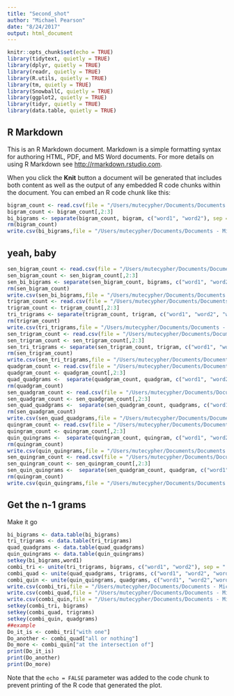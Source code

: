 ```yaml
---
title: "Second_shot"
author: "Michael Pearson"
date: "8/24/2017"
output: html_document
---
```


```r
knitr::opts_chunk$set(echo = TRUE)
library(tidytext, quietly = TRUE)
library(dplyr, quietly = TRUE)
library(readr, quietly = TRUE)
library(R.utils, quietly = TRUE)
library(tm, quietly = TRUE)
library(SnowballC, quietly = TRUE)
library(ggplot2, quietly = TRUE)
library(tidyr, quietly = TRUE)
library(data.table, quietly = TRUE)
```

## R Markdown

This is an R Markdown document. Markdown is a simple formatting syntax for authoring HTML, PDF, and MS Word documents. For more details on using R Markdown see <http://rmarkdown.rstudio.com>.

When you click the **Knit** button a document will be generated that includes both content as well as the output of any embedded R code chunks within the document. You can embed an R code chunk like this:

```r
bigram_count <- read.csv(file = "/Users/mutecypher/Documents/Documents - Michael’s iMac/Coursera/Capstone Project/processed/bigram_count.csv" )
bigram_count <- bigram_count[,2:3]
bi_bigrams <- separate(bigram_count, bigram, c("word1", "word2"), sep = " ")
rm(bigram_count)
write.csv(bi_bigrams,file = "/Users/mutecypher/Documents/Documents - Michael’s iMac/Coursera/Capstone Project/processed/bi_bigrams.csv" )
```

## yeah, baby

```r
sen_bigram_count <- read.csv(file = "/Users/mutecypher/Documents/Documents - Michael’s iMac/Coursera/Capstone Project/processed/sen_bigram_count.csv" )
sen_bigram_count <- sen_bigram_count[,2:3]
sen_bi_bigrams <- separate(sen_bigram_count, bigrams, c("word1", "word2"), sep = " ")
rm(sen_bigram_count)
write.csv(sen_bi_bigrams,file = "/Users/mutecypher/Documents/Documents - Michael’s iMac/Coursera/Capstone Project/processed/sen_bi_bigrams.csv" )
trigram_count <- read.csv(file = "/Users/mutecypher/Documents/Documents - Michael’s iMac/Coursera/Capstone Project/processed/trigram_count.csv" )
trigram_count <- trigram_count[,2:3]
tri_trigrams <- separate(trigram_count, trigram, c("word1", "word2", "word3"), sep = " ")
rm(trigram_count)
write.csv(tri_trigrams,file = "/Users/mutecypher/Documents/Documents - Michael’s iMac/Coursera/Capstone Project/processed/tri_trigrams.csv" )
sen_trigram_count <- read.csv(file = "/Users/mutecypher/Documents/Documents - Michael’s iMac/Coursera/Capstone Project/processed/sen_trigram_count.csv" )
sen_trigram_count <- sen_trigram_count[,2:3]
sen_tri_trigrams <- separate(sen_trigram_count, trigram, c("word1", "word2", "word3"), sep = " ")
rm(sen_trigram_count)
write.csv(sen_tri_trigrams,file = "/Users/mutecypher/Documents/Documents - Michael’s iMac/Coursera/Capstone Project/processed/sen_tri_trigrams.csv" )
quadgram_count <- read.csv(file = "/Users/mutecypher/Documents/Documents - Michael’s iMac/Coursera/Capstone Project/processed/quadgram_count.csv" )
quadgram_count <- quadgram_count[,2:3]
quad_quadgrams <-  separate(quadgram_count, quadgram, c("word1", "word2", "word3", "word4"), sep = " ")
rm(quadgram_count)
sen_quadgram_count <- read.csv(file = "/Users/mutecypher/Documents/Documents - Michael’s iMac/Coursera/Capstone Project/processed/sen_quadgram_count.csv" )
sen_quadgram_count <- sen_quadgram_count[,2:3]
sen_quad_quadgrams <-  separate(sen_quadgram_count, quadgrams, c("word1", "word2", "word3", "word4"), sep = " ")
rm(sen_quadgram_count)
write.csv(sen_quad_quadgrams,file = "/Users/mutecypher/Documents/Documents - Michael’s iMac/Coursera/Capstone Project/processed/sen_quad_quadgrams.csv" )
quingram_count <- read.csv(file = "/Users/mutecypher/Documents/Documents - Michael’s iMac/Coursera/Capstone Project/processed/quingram_count.csv" )
quingram_count <- quingram_count[,2:3]
quin_quingrams <-  separate(quingram_count, quingram, c("word1", "word2", "word3", "word4", "word5"), sep = " ")
rm(quingram_count)
write.csv(quin_quingrams,file = "/Users/mutecypher/Documents/Documents - Michael’s iMac/Coursera/Capstone Project/processed/quin_quingrams.csv" )
sen_quingram_count <- read.csv(file = "/Users/mutecypher/Documents/Documents - Michael’s iMac/Coursera/Capstone Project/processed/sen_quingram_count.csv" )
sen_quingram_count <- sen_quingram_count[,2:3]
sen_quin_quingrams <-  separate(sen_quadgram_count, quadgram, c("word1", "word2", "word3", "word4", "word5"), sep = " ")
rm(quingram_count)
write.csv(quin_quingrams,file = "/Users/mutecypher/Documents/Documents - Michael’s iMac/Coursera/Capstone Project/processed/quin_quingrams.csv" )
```

## Get the n-1 grams

Make it go

```r
bi_bigrams <- data.table(bi_bigrams)
tri_trigrams <- data.table(tri_trigrams)
quad_quadgrams <- data.table(quad_quadgrams)
quin_quingrams <- data.table(quin_quingrams)
setkey(bi_bigrams,word1)
combi_tri <- unite(tri_trigrams, bigrams, c("word1", "word2"), sep = " ")
combi_quad <- unite(quad_quadgrams, trigrams, c("word1", "word2", "word3"), sep = " ")
combi_quin <- unite(quin_quingrams, quadgrams, c("word1", "word2","word3", "word4"), sep = " ")
write.csv(combi_tri,file = "/Users/mutecypher/Documents/Documents - Michael’s iMac/Coursera/Capstone Project/processed/combi_trigrams.csv" )
write.csv(combi_quad,file = "/Users/mutecypher/Documents/Documents - Michael’s iMac/Coursera/Capstone Project/processed/combi_quadgrams.csv" )
write.csv(combi_quin,file = "/Users/mutecypher/Documents/Documents - Michael’s iMac/Coursera/Capstone Project/processed/combi_quingrams.csv")
setkey(combi_tri, bigrams)
setkey(combi_quad, trigrams)
setkey(combi_quin, quadgrams)
##example
Do_it_is <- combi_tri["with one"]
Do_another <- combi_quad["all or nothing"]
Do_more <- combi_quin["at the intersection of"]
print(Do_it_is)
print(Do_another)
print(Do_more)
```

Note that the `echo = FALSE` parameter was added to the code chunk to prevent printing of the R code that generated the plot.
